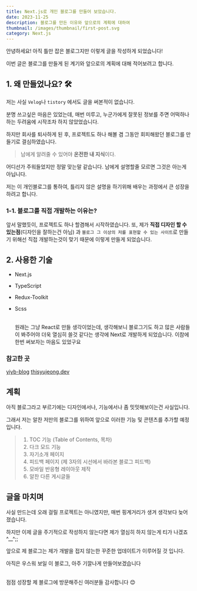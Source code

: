 ```yaml
---
title: Next.js로 개인 블로그를 만들어 보았습니다.
date: 2023-11-25
description: 블로그를 만든 이유와 앞으로의 계획에 대하여
thumbnail: /images/thumbnail/first-post.svg
category: Next.js
---
```


안녕하세요! 아직 틀만 잡은 블로그지만 이렇게 글을 작성하게 되었습니다!

이번 글은 블로그를 만들게 된 계기와 앞으로의 계획에 대해 적어보려고 합니다.

## 1. 왜 만들었나요? 🛠

저는 사실 `Velog`나 `tistory` 에서도 글을 써본적이 없습니다.

분명 쓰고싶은 마음은 있었는데, 매번 미루고, 누군가에게 잘못된 정보를 주면 어떡하나 하는 두려움에 시작조차 하지 않았었습니다.

하지만 회사를 퇴사하게 된 후, 프로젝트도 하나 해볼 겸 그동안 회피해왔던 블로그를 만들기로 결심하였습니다.

> 남에게 알려줄 수 있어야 **온전한 내 지식**이다.

어디선가 주워들었지만 정말 맞는말 같습니다. 남에게 설명할줄 모르면 그것은 아는게 아닙니다.

저는 이 개인블로그를 통하여, 틀리지 않은 설명을 하기위해 배우는 과정에서 큰 성장을 하려고 합니다.

### 1-1. 블로그를 직접 개발하는 이유는?

앞서 말했듯이, 프로젝트도 하나 할겸해서 시작하였습니다. 또, 제가 **직접 디자인 할 수 있는점**(디자인을 잘하는건 아님) 과 `블로그 그 이상의 저를 표현할 수 있는 사이트`로 만들기 위해선 직접 개발하는것이 맞기 때문에 이렇게 만들게 되었습니다.

## 2. 사용한 기술

- Next.js
- TypeScript
- Redux-Toolkit
- Scss

  <br />
  원래는 그냥 React로 만들 생각이었는데, 생각해보니 블로그기도 하고 많은 사람들이
  봐주어야 더욱 열심히 쓸것 같다는 생각에 Next로 개발하게 되었습니다. 이참에 한번
  써보자는 마음도 있었구요

### 참고한 곳

[yiyb-blog](https://yiyb-blog.vercel.app/)
[thisyujeong.dev](https://thisyujeong.dev/)

## 계획

아직 블로그라고 부르기에는 디자인에서나, 기능에서나 좀 밋밋해보이는건 사실입니다.

그래서 저는 알찬 저만의 블로그를 위하여 앞으로 이러한 기능 및 콘텐츠를 추가할 예정 입니다.

> 1. TOC 기능 (Table of Contents, 목차)
> 2. 다크 모드 기능
> 3. 자기소개 페이지
> 4. 피드백 페이지 (제 3자의 시선에서 바라본 블로그 피드백)
> 5. 모바일 반응형 레이아웃 제작
> 6. 알찬 다른 게시글들

## 글을 마치며

사실 만드는데 오래 걸릴 프로젝트는 아니였지만, 매번 핑계거리가 생겨 생각보다 늦어졌습니다.

하지만 이제 글을 주기적으로 작성하지 않는다면 제가 열심히 하지 않는게 티가 나겠죠 ^\_\_^;;

앞으로 제 블로그는 제가 개발을 접지 않는한 꾸준한 업데이트가 이루어질 것 입니다.

아직은 우스워 보일 이 블로그, 아주 기깔나게 만들어보겠습니다

<br />
점점 성장할 제 블로그에 방문해주신 여러분들 감사합니다 😊
